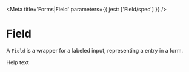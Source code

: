 

<Meta title='Forms|Field' parameters={{ jest: ['Field/spec'] }} />

# Field

A <LinkTo kind='Forms|Field' story='Default Story'>`Field`</LinkTo> is a wrapper for a labeled input, representing a
entry in a form.

<Preview>
  <Story name='Default'>
    <Field>
      <Label text='Label'>
        <InputBox.Skeleton />
      </Label>
      <Hint>Help text</Hint>
    </Field>
  </Story>
</Preview>

<Props of={Field} />
